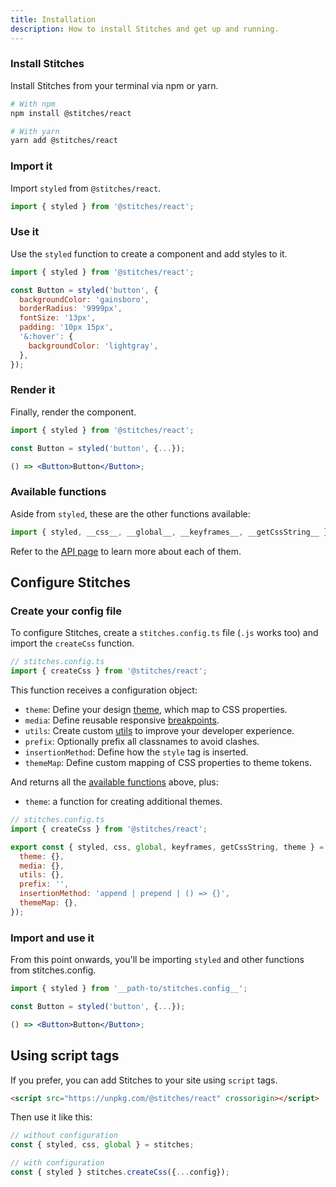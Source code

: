 ```yaml
---
title: Installation
description: How to install Stitches and get up and running.
---
```


### Install Stitches

Install Stitches from your terminal via npm or yarn.

```bash
# With npm
npm install @stitches/react

# With yarn
yarn add @stitches/react
```

### Import it

Import `styled` from `@stitches/react`.

```js
import { styled } from '@stitches/react';
```

### Use it

Use the `styled` function to create a component and add styles to it.

```jsx line=3-11
import { styled } from '@stitches/react';

const Button = styled('button', {
  backgroundColor: 'gainsboro',
  borderRadius: '9999px',
  fontSize: '13px',
  padding: '10px 15px',
  '&:hover': {
    backgroundColor: 'lightgray',
  },
});
```

### Render it

Finally, render the component.

<Preview>
  <DemoButton />
</Preview>

```jsx line=5
import { styled } from '@stitches/react';

const Button = styled('button', {...});

() => <Button>Button</Button>;
```

### Available functions

Aside from `styled`, these are the other functions available:

```jsx
import { styled, __css__, __global__, __keyframes__, __getCssString__ } from '@stitches/react';
```

Refer to the [API page](/docs/api) to learn more about each of them.

## Configure Stitches

### Create your config file

To configure Stitches, create a `stitches.config.ts` file (`.js` works too) and import the `createCss` function.

```jsx
// stitches.config.ts
import { createCss } from '@stitches/react';
```

This function receives a configuration object:

- `theme`: Define your design [theme](/docs/tokens), which map to CSS properties.
- `media`: Define reusable responsive [breakpoints](/docs/breakpoints).
- `utils`: Create custom [utils](/docs/utils) to improve your developer experience.
- `prefix`: Optionally prefix all classnames to avoid clashes.
- `insertionMethod`: Define how the `style` tag is inserted.
- `themeMap`: Define custom mapping of CSS properties to theme tokens.

And returns all the [available functions](/docs/installation#available-functions) above, plus:

- `theme`: a function for creating additional themes.

```js
// stitches.config.ts
import { createCss } from '@stitches/react';

export const { styled, css, global, keyframes, getCssString, theme } = createCss({
  theme: {},
  media: {},
  utils: {},
  prefix: '',
  insertionMethod: 'append | prepend | () => {}',
  themeMap: {},
});
```

### Import and use it

From this point onwards, you'll be importing `styled` and other functions from <H id="one" index="1">stitches.config</H>.

<Preview>
  <DemoButton />
</Preview>

```jsx id=one line=1
import { styled } from '__path-to/stitches.config__';

const Button = styled('button', {...});

() => <Button>Button</Button>;
```

## Using script tags

If you prefer, you can add Stitches to your site using `script` tags.

```html
<script src="https://unpkg.com/@stitches/react" crossorigin></script>
```

Then use it like this:

```jsx
// without configuration
const { styled, css, global } = stitches;

// with configuration
const { styled } stitches.createCss({...config});
```
